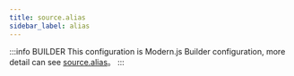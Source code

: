 ```yaml
---
title: source.alias
sidebar_label: alias
---
```


:::info BUILDER
This configuration is Modern.js Builder configuration, more detail can see [source.alias](https://modernjs.dev/builder/en/api/config-source.html#source-alias)。
:::


<Main />
